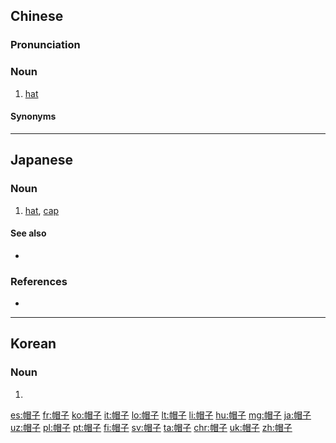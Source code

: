 ==Chinese==
{{zh-forms}}

===Pronunciation===
{{zh-pron
|m=màozi
|ma=y
|c=mou6 zi2
|cat=n
}}

===Noun===
{{zh-noun}}

# [[hat]] {{zh-mw|頂}}
#: {{zh-x|戴 帽子{zi}|to put on a '''hat'''}}

====Synonyms====
{{zh-dial}}

{{zh-cat|Beginning}}

----

==Japanese==
{{ja-kanjitab|ぼう|し|yomi=on}}

===Noun===
{{ja-noun|ぼうし}}

# [[hat]], [[cap]]
#: {{ja-usex|帽子 を かぶる。|ぼうし を かぶる。|to put on a '''hat'''.}}

====See also====
* {{l|ja|ハット|tr=hatto}}

===References===
* {{R:Shogakukan}}

----

==Korean==
{{ko-hanjatab|帽|子}}

===Noun===
{{ko-noun|rv=moja|hangeul=모자}}

# {{hanja form of|모자|hat, cap}}

[[es:帽子]]
[[fr:帽子]]
[[ko:帽子]]
[[it:帽子]]
[[lo:帽子]]
[[lt:帽子]]
[[li:帽子]]
[[hu:帽子]]
[[mg:帽子]]
[[ja:帽子]]
[[uz:帽子]]
[[pl:帽子]]
[[pt:帽子]]
[[fi:帽子]]
[[sv:帽子]]
[[ta:帽子]]
[[chr:帽子]]
[[uk:帽子]]
[[zh:帽子]]